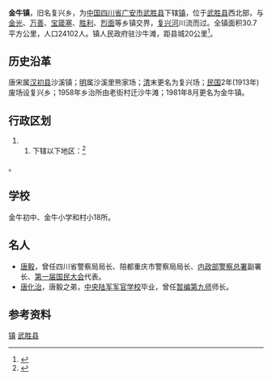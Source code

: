 {{Otheruses
|subject=[[四川省|四川省]][[武胜县|武胜县]]所辖镇
|other= 中国其他地区“[[镇|行政建制镇]]”名
|金牛镇
}}
{{中国乡级行政区|51/16/22/110/000}}

'''金牛镇'''，旧名复兴乡，为[[中华人民共和国|中国]][[四川省|四川省]][[广安市|广安市]][[武胜县|武胜县]]下辖[[镇|镇]]，位于[[武胜县|武胜县]]西北部，与[[金光乡|金光]]、[[万善镇|万善]]、[[宝箴塞乡|宝箴塞]]、[[胜利镇|胜利]]、[[烈面镇|烈面]]等乡镇交界，[[复兴河|复兴河]]川流而过。全镇面积30.7平方公里，人口24102人。镇人民政府驻沙牛滩，距县城20公里<ref name="xxqh">{{cite web| language=| publisher=中华行政区划网| title=四川广安武胜县金牛镇| url=http://www.chinaquhua.cn/sichuan/wushengxian_jinniuzhen.html| author=| date=| accessdate=2011年9月7日}}{{dead link|date=2018年4月 |bot=InternetArchiveBot |fix-attempted=yes }}</ref>。
==历史沿革==
唐宋属[[汉初县|汉初县]]沙溪镇；[[明|明]]属沙溪里熊家场；[[清|清]]末更名为复兴场；[[中華民國|民国]]2年(1913年)废场设复兴乡；1958年乡治所由老街村迁沙牛滩；1981年8月更名为金牛镇。

==行政区划==
####下辖以下地区：<ref>{{PRC admin/ref sgc|51/16/22/110/000}}</ref>
{{PRC admin/children|51/16/22/110/000}}。

==学校==
金牛初中、金牛小学和村小18所。

==名人==
*[[唐毅_(1903年)|唐毅]]，曾任四川省警察局局长、陪都重庆市警察局局长、[[内政部警察总署|内政部警察总署]]副署长、[[第一届国民大会|第一届国民大会]]代表。
*[[唐化治|唐化治]]，唐毅之弟，[[中央陆军军官学校|中央陆军军官学校]]毕业，曾任[[暂编第九师|暂编第九师]]师长。

==参考资料==
{{Reflist}}


{{Sichuan-stub}}
{{武胜县行政区划}}
[[Category:武胜县行政区划|镇]]
[[Category:广安建制镇|武胜县]]